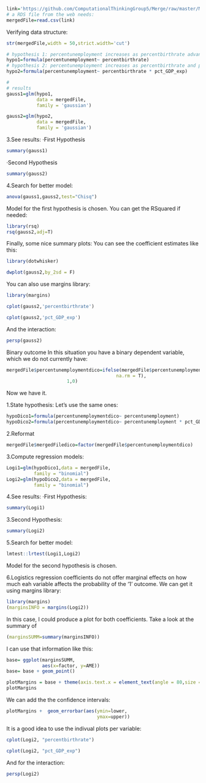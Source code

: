 ```{r}
link='https://github.com/ComputationalThinkingGroup5/Merge/raw/master/MergedData.csv'
# a RDS file from the web needs:
mergedFile=read.csv(link)
```

Verifying data structure:
```{r}
str(mergedFile,width = 50,strict.width='cut')
```


```{r}
# hypothesis 1: percentunemployment increases as percentbirthrate advances:
hypo1=formula(percentunemployment~ percentbirthrate)
# hypothesis 2: percentunemployment increases as percentbirthrate and pct_GDP_exp advance:
hypo2=formula(percentunemployment~ percentbirthrate * pct_GDP_exp)
```


```{r}
#
# results
gauss1=glm(hypo1,
           data = mergedFile,
           family = 'gaussian')

gauss2=glm(hypo2,
           data = mergedFile,
           family = 'gaussian')

```

3.See results:
·First Hypothesis
```{r}
summary(gauss1)
```
·Second Hypothesis
```{r}
summary(gauss2)
```
4.Search for better model:
```{r}
anova(gauss1,gauss2,test="Chisq")
```
Model for the first hypothesis is chosen. You can get the RSquared if needed:
```{r}
library(rsq)
rsq(gauss2,adj=T)
```
Finally, some nice summary plots:
You can see the coefficient estimates like this:
```{r}
library(dotwhisker)
```
```{r}
dwplot(gauss2,by_2sd = F)
```
You can also use margins library:
```{r}
library(margins)

cplot(gauss2,'percentbirthrate')
```
```{r}
cplot(gauss2,'pct_GDP_exp')
```
And the interaction:
```{r}
persp(gauss2)
```
Binary outcome
In this situation you have a binary dependent variable, which we do not currently have:
```{r}
mergedFile$percentunemploymentdico=ifelse(mergedFile$percentunemployment>median(mergedFile$percentunemployment,
                                        na.rm = T),
                      1,0)
```

Now we have it.

1.State hypothesis:
Let’s use the same ones:
```{r}
hypoDico1=formula(percentunemploymentdico~ percentunemployment)
hypoDico2=formula(percentunemploymentdico~ percentunemployment * pct_GDP_exp)
```
2.Reformat
```{r}
mergedFile$mergedFiledico=factor(mergedFile$percentunemploymentdico)
```

3.Compute regression models:
```{r}
Logi1=glm(hypoDico1,data = mergedFile,
          family = "binomial")
Logi2=glm(hypoDico2,data = mergedFile,
          family = "binomial")
```
4.See results:
·First Hypothesis:
```{r}
summary(Logi1)
```
3.Second Hypothesis:
```{r}
summary(Logi2)
```
5.Search for better model:
```{r}
lmtest::lrtest(Logi1,Logi2)
```
Model for the second hypothesis is chosen.

6.Logistics regression coefficients do not offer marginal effects on how much eah variable affects the probability of the ‘1’ outcome. We can get it using margins library:
```{r}
library(margins)
(marginsINFO = margins(Logi2))
```
In this case, I could produce a plot for both coefficients. Take a look at the summary of
```{r}
(marginsSUMM=summary(marginsINFO))
```
I can use that information like this:
```{r}
base= ggplot(marginsSUMM,
             aes(x=factor, y=AME))
base= base + geom_point()

plotMargins = base + theme(axis.text.x = element_text(angle = 80,size = 6,hjust = 1))
plotMargins    
```
We can add the the confidence intervals:
```{r}
plotMargins +  geom_errorbar(aes(ymin=lower,
                                 ymax=upper))
```
It is a good idea to use the indivual plots per variable:
```{r}
cplot(Logi2, "percentbirthrate")
```
```{r}
cplot(Logi2, "pct_GDP_exp")
```
And for the interaction:
```{r}
persp(Logi2)
```

